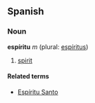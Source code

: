==Spanish==
===Noun===
'''espíritu''' ''m'' (plural: [[espíritus]])

# [[spirit]]

====Related terms====
*[[Espíritu Santo]]